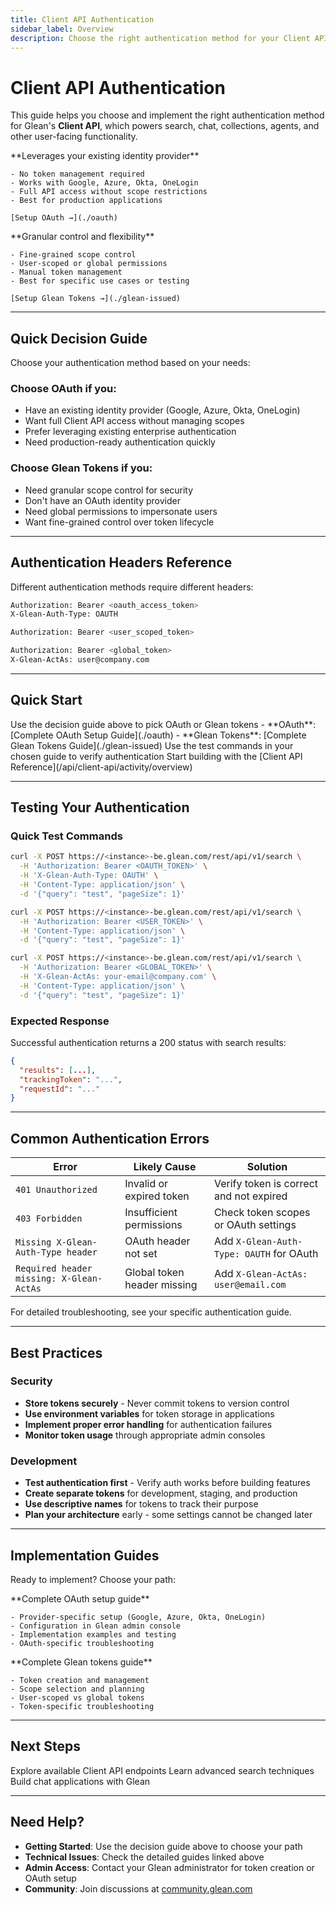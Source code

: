 ```yaml
---
title: Client API Authentication
sidebar_label: Overview
description: Choose the right authentication method for your Client API integration
---
```



# Client API Authentication

This guide helps you choose and implement the right authentication method for Glean's **Client API**, which powers search, chat, collections, agents, and other user-facing functionality.

<CardGroup cols={2}>
  <Card title="OAuth (Recommended)" icon="Shield">
    **Leverages your existing identity provider**
    
    - No token management required
    - Works with Google, Azure, Okta, OneLogin
    - Full API access without scope restrictions
    - Best for production applications
    
    [Setup OAuth →](./oauth)
  </Card>
  
  <Card title="Glean Tokens (Alternative)" icon="Key">
    **Granular control and flexibility**
    
    - Fine-grained scope control
    - User-scoped or global permissions
    - Manual token management
    - Best for specific use cases or testing
    
    [Setup Glean Tokens →](./glean-issued)
  </Card>
</CardGroup>

---

## Quick Decision Guide

Choose your authentication method based on your needs:

### Choose OAuth if you:
- Have an existing identity provider (Google, Azure, Okta, OneLogin)
- Want full Client API access without managing scopes
- Prefer leveraging existing enterprise authentication
- Need production-ready authentication quickly

### Choose Glean Tokens if you:
- Need granular scope control for security
- Don't have an OAuth identity provider
- Need global permissions to impersonate users
- Want fine-grained control over token lifecycle

---

## Authentication Headers Reference

Different authentication methods require different headers:

<Tabs>
<TabItem value="oauth" label="OAuth">

```bash
Authorization: Bearer <oauth_access_token>
X-Glean-Auth-Type: OAUTH
```

</TabItem>
<TabItem value="user-scoped" label="User-Scoped Token">

```bash
Authorization: Bearer <user_scoped_token>
```

</TabItem>
<TabItem value="global" label="Global Token">

```bash
Authorization: Bearer <global_token>
X-Glean-ActAs: user@company.com
```

</TabItem>
</Tabs>

---

## Quick Start

<Steps>
  <Step title="Choose your authentication method">
    Use the decision guide above to pick OAuth or Glean tokens
  </Step>
  
  <Step title="Follow the detailed setup guide">
    - **OAuth**: [Complete OAuth Setup Guide](./oauth)
    - **Glean Tokens**: [Complete Glean Tokens Guide](./glean-issued)
  </Step>
  
  <Step title="Test your integration">
    Use the test commands in your chosen guide to verify authentication
  </Step>
  
  <Step title="Build your application">
    Start building with the [Client API Reference](/api/client-api/activity/overview)
  </Step>
</Steps>

---

## Testing Your Authentication

### Quick Test Commands

<Tabs>
<TabItem value="oauth" label="OAuth">

```bash
curl -X POST https://<instance>-be.glean.com/rest/api/v1/search \
  -H 'Authorization: Bearer <OAUTH_TOKEN>' \
  -H 'X-Glean-Auth-Type: OAUTH' \
  -H 'Content-Type: application/json' \
  -d '{"query": "test", "pageSize": 1}'
```

</TabItem>
<TabItem value="user-scoped" label="User-Scoped Token">

```bash
curl -X POST https://<instance>-be.glean.com/rest/api/v1/search \
  -H 'Authorization: Bearer <USER_TOKEN>' \
  -H 'Content-Type: application/json' \
  -d '{"query": "test", "pageSize": 1}'
```

</TabItem>
<TabItem value="global" label="Global Token">

```bash
curl -X POST https://<instance>-be.glean.com/rest/api/v1/search \
  -H 'Authorization: Bearer <GLOBAL_TOKEN>' \
  -H 'X-Glean-ActAs: your-email@company.com' \
  -H 'Content-Type: application/json' \
  -d '{"query": "test", "pageSize": 1}'
```

</TabItem>
</Tabs>

### Expected Response

Successful authentication returns a 200 status with search results:

```json
{
  "results": [...],
  "trackingToken": "...",
  "requestId": "..."
}
```

---

## Common Authentication Errors

| Error | Likely Cause | Solution |
|-------|--------------|----------|
| `401 Unauthorized` | Invalid or expired token | Verify token is correct and not expired |
| `403 Forbidden` | Insufficient permissions | Check token scopes or OAuth settings |
| `Missing X-Glean-Auth-Type header` | OAuth header not set | Add `X-Glean-Auth-Type: OAUTH` for OAuth |
| `Required header missing: X-Glean-ActAs` | Global token header missing | Add `X-Glean-ActAs: user@email.com` |

For detailed troubleshooting, see your specific authentication guide.

---

## Best Practices

### Security
- **Store tokens securely** - Never commit tokens to version control
- **Use environment variables** for token storage in applications
- **Implement proper error handling** for authentication failures
- **Monitor token usage** through appropriate admin consoles

### Development
- **Test authentication first** - Verify auth works before building features
- **Create separate tokens** for development, staging, and production
- **Use descriptive names** for tokens to track their purpose
- **Plan your architecture** early - some settings cannot be changed later

---

## Implementation Guides

Ready to implement? Choose your path:

<CardGroup cols={2}>
  <Card title="OAuth Authentication" href="./oauth" icon="Shield">
    **Complete OAuth setup guide**
    
    - Provider-specific setup (Google, Azure, Okta, OneLogin)
    - Configuration in Glean admin console
    - Implementation examples and testing
    - OAuth-specific troubleshooting
  </Card>
  
  <Card title="Glean-Issued Tokens" href="./glean-issued" icon="Key">
    **Complete Glean tokens guide**
    
    - Token creation and management
    - Scope selection and planning
    - User-scoped vs global tokens
    - Token-specific troubleshooting
  </Card>
</CardGroup>

---

## Next Steps

<CardGroup cols={3}>
  <Card title="Client API Reference" href="/api/client-api/activity/overview" icon="Book">
    Explore available Client API endpoints
  </Card>
  <Card title="Search Implementation" href="/guides/search/filtering-results" icon="Search">
    Learn advanced search techniques
  </Card>
  <Card title="Chat Integration" href="/api/client-api/chat/overview" icon="chat" iconSet="glean">
    Build chat applications with Glean
  </Card>
</CardGroup>

---

## Need Help?

- **Getting Started**: Use the decision guide above to choose your path
- **Technical Issues**: Check the detailed guides linked above
- **Admin Access**: Contact your Glean administrator for token creation or OAuth setup
- **Community**: Join discussions at [community.glean.com](https://community.glean.com)